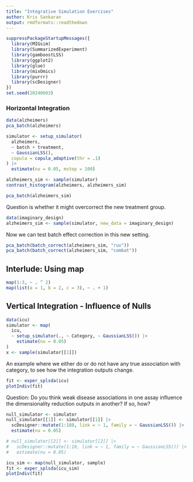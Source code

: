 ```yaml
---
title: "Integrative Simulation Exercises"
author: Kris Sankaran
output: rmdformats::readthedown
---
```


```r
suppressPackageStartupMessages({
  library(MIGsim)
  library(SummarizedExperiment)
  library(gamboostLSS)
  library(ggplot2)
  library(glue)
  library(mixOmics)
  library(purrr)
  library(scDesigner)
})
set.seed(20240603)
```

### Horizontal Integration

```r
data(alzheimers)
pca_batch(alzheimers)
```

```r
simulator <- setup_simulator(
  alzheimers,
  ~ batch + treatment,
  ~ GaussianLSS(),
  copula = copula_adaptive(thr = .1)
) |>
  estimate(nu = 0.05, mstop = 100)

alzheimers_sim <- sample(simulator)
contrast_histogram(alzheimers, alzheimers_sim)
```

```r
pca_batch(alzheimers_sim)
```

Question is whether it might overcorrect the new treatment group.

```r
data(imaginary_design)
alzheimers_sim <- sample(simulator, new_data = imaginary_design)
```

Now we can test batch effect correction in this new setting.

```r
pca_batch(batch_correct(alzheimers_sim, "ruv"))
pca_batch(batch_correct(alzheimers_sim, "combat"))
```

## Interlude: Using map

```r
map(1:3, ~ . ^ 2)
map(list(a = 1, b = 2, c = 3), ~ . + 1)
```


## Vertical Integration - Influence of Nulls

```r
data(icu)
simulator <- map(
  icu,
  ~ setup_simulator(., ~ Category, ~ GaussianLSS()) |>
    estimate(nu = 0.05)
)
x <- sample(simulator[[1]])
```

An example where we either do or do not have any true association with category,
to see how the integration outputs change.

```r
fit <- exper_splsda(icu)
plotIndiv(fit)
```

Question: Do you think weak disease associations in one assay influence the
dimensionality reduction outputs in another? If so, how?

```r
null_simulator <- simulator
null_simulator[[1]] <- simulator[[1]] |>
  scDesigner::mutate(1:180, link = ~ 1, family = ~ GaussianLSS()) |>
  estimate(nu = 0.05)

# null_simulator[[2]] <- simulator[[2]] |>
#   scDesigner::mutate(1:18, link = ~ 1, family = ~ GaussianLSS()) |>
#   estimate(nu = 0.05)
```

```r
icu_sim <- map(null_simulator, sample)
fit <- exper_splsda(icu_sim)
plotIndiv(fit)
```
